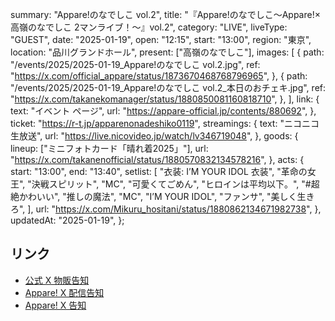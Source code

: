   summary: "Appare!のなでしこ vol.2",
  title: "『Appare!のなでしこ〜Appare!×高嶺のなでしこ 2マンライブ！〜』vol.2",
  category: "LIVE",
  liveType: "GUEST",
  date: "2025-01-19",
  open: "12:15",
  start: "13:00",
  region: "東京",
  location: "品川グランドホール",
  present: ["高嶺のなでしこ"],
  images: [
    {
      path: "/events/2025/2025-01-19_Appare!のなでしこ vol.2.jpg",
      ref: "https://x.com/official_appare/status/1873670468768796965",
    },
    {
      path: "/events/2025/2025-01-19_Appare!のなでしこ vol.2_本日のおチェキ.jpg",
      ref: "https://x.com/takanekomanager/status/1880850081160818710",
    },
  ],
  link: {
    text: "イベント ページ",
    url: "https://appare-official.jp/contents/880692",
  },
  ticket: "https://r-t.jp/apparenonadeshiko0119",
  streamings: {
    text: "ニコニコ生放送",
    url: "https://live.nicovideo.jp/watch/lv346719048",
  },
  goods: {
    lineup: ["ミニフォトカード「晴れ着2025」"],
    url: "https://x.com/takanenofficial/status/1880570832134578216",
  },
  acts: {
    start: "13:00",
    end: "13:40",
    setlist: [
      "衣装: I’M YOUR IDOL 衣装",
      "革命の女王",
      "決戦スピリット",
      "MC",
      "可愛くてごめん",
      "ヒロインは平均以下。",
      "#超絶かわいい",
      "推しの魔法",
      "MC",
      "I’M YOUR IDOL",
      "ファンサ",
      "美しく生きろ",
    ],
    url: "https://x.com/Mikuru_hositani/status/1880862134671982738",
  },
  updatedAt: "2025-01-19",
};

## リンク

- [公式 X 物販告知](https://x.com/takanenofficial/status/1880570832134578216)
- [Appare! X 配信告知](https://x.com/official_appare/status/1880605285175497010)
- [Appare! X 告知](https://x.com/official_appare/status/1873670468768796965)
